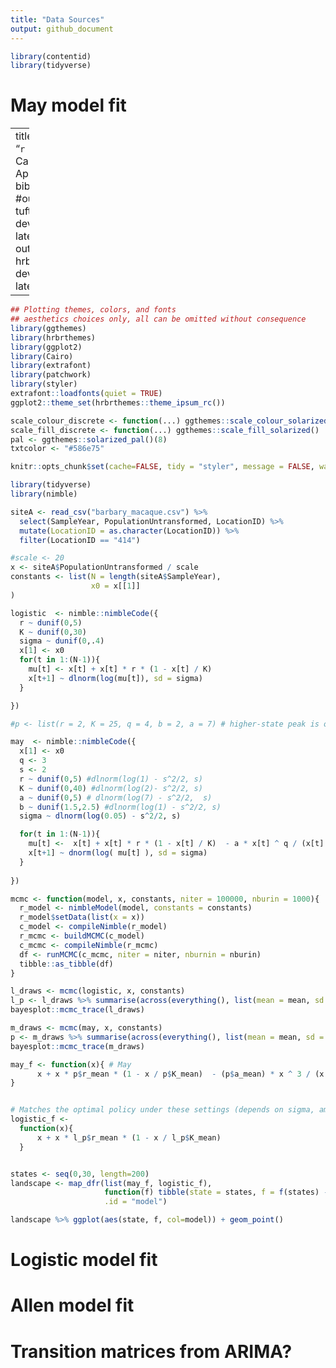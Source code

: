 ```yaml
---
title: "Data Sources"
output: github_document
---
```



```r
library(contentid)
library(tidyverse)
```


# May model fit

---
title: 'Appendix B'
date: "`r Sys.Date()`"
author: Carl Boettiger
journal: Appendix
layout: 3p
bibliography: refs.bib
#output:
#  tufte::tufte_handout:
#    dev: cairo_pdf
#    latex_engine: xelatex
output: 
  hrbrthemes::ipsum_pdf:
    dev: cairo_pdf
    latex_engine: xelatex

---

```r
## Plotting themes, colors, and fonts 
## aesthetics choices only, all can be omitted without consequence
library(ggthemes)
library(hrbrthemes)
library(ggplot2)
library(Cairo)
library(extrafont)
library(patchwork)
library(styler)
extrafont::loadfonts(quiet = TRUE)
ggplot2::theme_set(hrbrthemes::theme_ipsum_rc())

scale_colour_discrete <- function(...) ggthemes::scale_colour_solarized()
scale_fill_discrete <- function(...) ggthemes::scale_fill_solarized()
pal <- ggthemes::solarized_pal()(8)
txtcolor <- "#586e75"

knitr::opts_chunk$set(cache=FALSE, tidy = "styler", message = FALSE, warning = FALSE, echo = FALSE)

```

```r
library(tidyverse)
library(nimble)
```




```r
siteA <- read_csv("barbary_macaque.csv") %>% 
  select(SampleYear, PopulationUntransformed, LocationID) %>%
  mutate(LocationID = as.character(LocationID)) %>% 
  filter(LocationID == "414")

#scale <- 20
x <- siteA$PopulationUntransformed / scale
constants <- list(N = length(siteA$SampleYear),
                  x0 = x[[1]]
)
```


```r
logistic  <- nimble::nimbleCode({
  r ~ dunif(0,5)
  K ~ dunif(0,30)
  sigma ~ dunif(0,.4)
  x[1] <- x0
  for(t in 1:(N-1)){
    mu[t] <- x[t] + x[t] * r * (1 - x[t] / K)
    x[t+1] ~ dlnorm(log(mu[t]), sd = sigma)
  }

})

```

```r
#p <- list(r = 2, K = 25, q = 4, b = 2, a = 7) # higher-state peak is optimal

may  <- nimble::nimbleCode({
  x[1] <- x0
  q <- 3
  s <- 2
  r ~ dunif(0,5) #dlnorm(log(1) - s^2/2, s)
  K ~ dunif(0,40) #dlnorm(log(2)- s^2/2, s)
  a ~ dunif(0,5) # dlnorm(log(7) - s^2/2,  s)
  b ~ dunif(1.5,2.5) #dlnorm(log(1) - s^2/2, s)
  sigma ~ dlnorm(log(0.05) - s^2/2, s)

  for(t in 1:(N-1)){
    mu[t] <-  x[t] + x[t] * r * (1 - x[t] / K)  - a * x[t] ^ q / (x[t] ^ q + b ^ q)
    x[t+1] ~ dnorm(log( mu[t] ), sd = sigma)
  }
  
})

```


```r
mcmc <- function(model, x, constants, niter = 100000, nburin = 1000){
  r_model <- nimbleModel(model, constants = constants)
  r_model$setData(list(x = x))
  c_model <- compileNimble(r_model)
  r_mcmc <- buildMCMC(c_model)
  c_mcmc <- compileNimble(r_mcmc)
  df <- runMCMC(c_mcmc, niter = niter, nburnin = nburin)
  tibble::as_tibble(df)
}
```

```r
l_draws <- mcmc(logistic, x, constants)
l_p <- l_draws %>% summarise(across(everything(), list(mean = mean, sd = sd)))
bayesplot::mcmc_trace(l_draws)
```

```r
m_draws <- mcmc(may, x, constants)
p <- m_draws %>% summarise(across(everything(), list(mean = mean, sd = sd)))
bayesplot::mcmc_trace(m_draws)

```




```r

may_f <- function(x){ # May
      x + x * p$r_mean * (1 - x / p$K_mean)  - (p$a_mean) * x ^ 3 / (x ^ 3 + (p$b_mean) ^ 3)
}


# Matches the optimal policy under these settings (depends on sigma, among others)
logistic_f <- 
  function(x){
      x + x * l_p$r_mean * (1 - x / l_p$K_mean)
  }


states <- seq(0,30, length=200)
landscape <- map_dfr(list(may_f, logistic_f), 
                     function(f) tibble(state = states, f = f(states) -states),
                     .id = "model")

landscape %>% ggplot(aes(state, f, col=model)) + geom_point()
```

# Logistic model fit

# Allen model fit





# Transition matrices from ARIMA?

